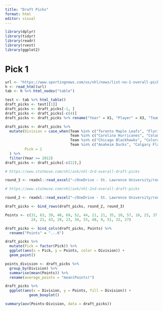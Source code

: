 ```yaml
---
title: "Draft Picks"
format: html
editor: visual
---
```


```r
library(dplyr)
library(tidyr)
library(readr)
library(rvest)
library(ggplot2)
```

# Pick 1
```r
url <- "https://www.sportingnews.com/us/nhl/news/list-no-1-overall-pick-nhl-draft-history-canadiens/q1hnthszlyswpwgvsfk6vwzk"
h <- read_html(url)
tab <- h %>% html_nodes("table")

test <- tab %>% html_table()
draft_picks <- test[[1]]
draft_picks <- draft_picks[-1, ]
draft_picks <- draft_picks[-c(4)]
draft_picks <- draft_picks %>% rename("Year" = X1, "Player" = X3, "Team" = X2)
```


```r
draft_picks <- draft_picks %>%
  mutate(Division = case_when(Team %in% c("Toronto Maple Leafs", "Florida Panthers", "Boston Bruins", "Buffalo Sabres", "Detroit Red Wings", "Montreal Canadiens", "Ottawa Senators", "Tampa Bay Lightning") ~ "Atlantic",
                              Team %in% c("Carolina Hurricanes", "Columbus Blue Jackets", "New Jersey Devils", "Colorado Rockies", "New York Islanders", "New York Rangers", "Philadelphia Flyers", "Pittsburgh Penguins", "Washington Capitals") ~ "Metropolitan",
                              Team %in% c("Chicago Blackhawks", "Colorado Avalanche", "Quebec Nordiques", "Dallas Stars", "Minnesota North Stars", "Minnesota Wild", "Nashville Predators", "St. Louis Blues", "Winnipeg Jets", "Atlanta Thrashers") ~ "Central",
                              Team %in% c("Anaheim Ducks", "Calgary Flames", "Edmonton Oilers", "Los Angeles Kings", "San Jose Sharks", "Seattle Kraken", "Vancouver Canucks", "Vegas Golden Knights") ~ "Pacific"),
         Pick = 1
  ) %>% 
  filter(Year >= 2012)
draft_picks <- draft_picks[-c(22),]
```

```r
# https://www.statmuse.com/nhl/ask/nhl-3rd-overall-draft-picks

round_3 <- readxl::read_excel("~/OneDrive - St. Lawrence University/round_3.xlsx")
```

```r
# https://www.statmuse.com/nhl/ask/nhl-2nd-overall-draft-picks

round_2 <- readxl::read_excel("~/OneDrive - St. Lawrence University/round_2.xlsx")
```

```r
draft_picks <- bind_rows(draft_picks, round_2, round_3)
```

```r
Points <- c(31, 63, 39, 48, 69, 52, 44, 21, 21, 35, 10, 57, 10, 23, 37, 30, 64, 56, 42,
            24, 21, 43, 29, 23, 34, 33, 48, 9, 51, 32, 27)
```

```r
draft_picks <- bind_cols(draft_picks, Points) %>%
  rename("Points" = "...6")
```



```r
draft_picks %>% 
  mutate(Pick = factor(Pick)) %>%
  ggplot(aes(x = Pick, y = Points, color = Division)) +
  geom_point()
```

```r
points_division <- draft_picks %>%
  group_by(Division) %>%
  summarise(mean(Points)) %>%
  rename(average_points = "mean(Points)")
```

```r
draft_picks %>%
  ggplot(aes(x = Division, y = Points, fill = Division)) +
           geom_boxplot()
```

```r
summary(aov(Points~Division, data = draft_picks))
```












